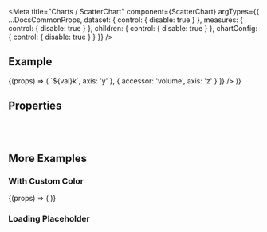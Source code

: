 
<Meta
  title="Charts /  ScatterChart"
  component={ScatterChart}
  argTypes={{
    ...DocsCommonProps,
    dataset: {
      control: { disable: true }
    },
    measures: {
      control: { disable: true }
    },
    children: {
      control: { disable: true }
    },
    chartConfig: {
      control: { disable: true }
    }
  }}
/>

<DocsHeader />

## Example

<Canvas>
  <Story name="Default">
    {(props) => (
      <ScatterChart
        chartConfig={props.chartConfig}
        loading={props.loading}
        noLegend={props.noLegend}
        noAnimation={props.noAnimation}
        onDataPointClick={props.onDataPointClick}
        onLegendClick={props.onLegendClick}
        dataset={scatterComplexDataSet}
        style={{ width: '100%' }}
        measures={[
          {
            accessor: 'users',
            label: 'Users',
            axis: 'x'
          },
          {
            accessor: 'sessions',
            label: 'Sessions',
            formatter: (val) => `${val}k`,
            axis: 'y'
          },
          {
            accessor: 'volume',
            axis: 'z'
          }
        ]}
      />
    )}
  </Story>
</Canvas>

## Properties

<ArgsTable story="Default" />

<br />
<br />

## More Examples

### With Custom Color

<Canvas>
  <Story name="With Custom Color">
    {(props) => (
      <ScatterChart
        chartConfig={props.chartConfig}
        loading={props.loading}
        noLegend={props.noLegend}
        noAnimation={props.noAnimation}
        onDataPointClick={props.onDataPointClick}
        onLegendClick={props.onLegendClick}
        dataset={scatterColorDataSet}
        style={{ width: '100%' }}
        measures={[
          {
            accessor: 'users',
            label: 'Users',
            axis: 'x'
          },
          {
            accessor: 'sessions',
            label: 'Sessions',
            axis: 'y'
          },
          {
            accessor: 'volume',
            axis: 'z'
          }
        ]}
      />
    )}
  </Story>
</Canvas>

### Loading Placeholder

<Canvas>
  <Story name="Loading Placeholder">
    <ScatterChart style={{ width: '100%' }} measures={[]} />
  </Story>
</Canvas>
